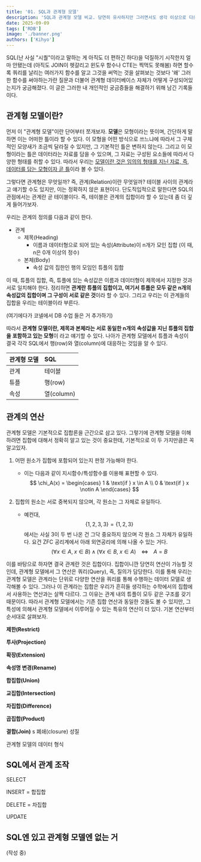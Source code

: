 ```yaml
---
title: '01. SQL과 관계형 모델'
description: 'SQL과 관계형 모델 비교. 당연히 유사하지만 그러면서도 생각 이상으로 다르다.'
date: 2025-09-09
tags: ['RDB']
image: './banner.png'
authors: ['Kihyo']
---
```


SQL(난 사실 "시퀄"이라고 말하는 게 아직도 더 편하긴 하다)을 덕질하기 시작한지 얼마 안됐는데 (아직도 JOIN이 헷갈리고 윈도우 함수나 CTE는 찍먹도 못해봄) 하면 할수록
쿼리를 날리는 여러가지 함수를 알고 그것을 써먹는 것을 살펴보는 것보다 '왜' 그러한 함수를 써야하는가란 질문과 더불어 관계형 데이터베이스 자체가 어떻게 구성되어있는지가 궁금해졌다. 이 글은 그러한
내 개인적인 궁금증들을 해결하기 위해 남긴 기록들이다.

## 관계형 모델이란?

먼저 이 "관계형 모델"이란 단어부터 쪼개보자. **모델**은 모형이라는 뜻이며, 간단하게 말하면 이는 어떠한 틀이라 할 수 있다. 이 모형을 어떤 방식으로 쓰느냐에 따라서 그 구체적인 모양새가 조금씩 달라질 수 있지만,
그 기본적인 틀은 변하지 않는다. 그리고 이 모형이라는 틀은 데이터라는 자료를 담을 수 있으며, 그 자료는 구성된 요소들에 따라서 다양한 형태를 취할 수 있다. 따라서 우리는 <u>모델이란 것은 임의의 형태를 지닌
자료, 즉, 데이터를 담는 모형이자 곧 틀</u>이라 볼 수 있다.

그렇다면 관계형은 무엇일까? 즉, 관계(Relation)이란 무엇일까? 테이블 사이의 관계라고 얘기할 수도 있지만, 이는 정확하지 않은 표현이다. 단도직입적으로 말한다면 SQL의 관점에서는 관계란 곧 테이블이다. 즉, 테이블은 관계의 집합이라 할 수 있는데 좀 더 깊게 들어가보자.

우리는 관계의 정의를 다음과 같이 한다.

* 관계 
  * 제목(Heading)
    * 이름과 데이터형으로 되어 있는 속성(Attribute)이 n개가 모인 집합 (이 때, n은 0개 이상의 정수)
  * 본체(Body)
    * 속성 값의 집한인 행의 모임인 튜플의 집합

이 때, 튜플의 집합, 즉, 튜플에 있는 속성값은 이름과 데이터형이 제목에서 지정한 것과 서로 일치해야 한다. 정리하면 **관계란 튜플의 집합이고, 여기서 튜플은 모두 같은 n개의 속성값의 집합이며 그 구성이 서로 같은 것**이라 할 수 있다.
그리고 우리는 이 관계들의 집합을 우리는 테이블이라 부른다. 

(여기에다가 코넬에서 DB 수업 들은 거 추가하기)

<LoadImages 
  filename="relation_example.png" 
  alt="relation_example"
/>

따라서 **관계형 모델이란, 제목과 본체라는 서로 동일한 n개의 속성값을 지닌 튜플의 집합을 포함하고 있는 모형**이  라고 얘기할 수 있다. 
나아가 관계형 모델에서 튜플과 속성이 결국 각각 SQL에서 행(row)와 열(column)에 대응하는 것임을 알 수 있다.

| 관계형 모델   | SQL
| :--------- | :---
| 관계        | 테이블
| 튜플        | 행(row)
| 속성        | 열(column)

## 관계의 연산

관계형 모델은 기본적으로 집합론을 근간으로 삼고 있다. 그렇기에 관계형 모델을 이해하려면 집합에 대해서 정확히 알고 있는 것이 중요한데, 기본적으로 이 두 가지만큼은 꼭 알고있자.

1. 어떤 원소가 집합에 포함되어 있는지 판정 가능해야 한다. 
    * 이는 다음과 같이 지시함수/특성함수를 이용해 표현할 수 있다. 
$$
\chi_A(x) =
\begin{cases}
1 & \text{if } x \in A \\
0 & \text{if } x \notin A
\end{cases}
$$

2. 집합의 원소는 서로 중복되지 않으며, 각 원소는 그 자체로 유일하다.
    * 예컨대, $$\{1, 2, 3, 3\} = \{1, 2, 3\}$$에서는 사실 3이 두 번 나온 건 그닥 중요하지 않으며 각 원소 그 자체가 유일하다. 요건 ZFC 공리계에서 아래 외연공리에 의해 나올 수 있는 거다.
$$
(\forall x \in A, \; x \in B) \;\land\; (\forall x \in B, \; x \in A) 
\;\;\;\;\Leftrightarrow\;\;\;\; A = B
$$

이를 바탕으로 하자면 결국 관계란 것은 집합이다. 집합이니깐 당연히 연산이 가능할 것인데, 관계형 모델에서 그 연산은 쿼리(Query), 즉, 질의가 담당한다. 이를 통해 우리는 관계형 모델은 관계라는 단위로 다양한 연산을 쿼리를 통해 수행하는 데이터 모델로 생각해볼 수 있다.
그러나 이 관계라는 집합은 우리가 흔히들 생각하는 수학에서의 집합에서 사용하는 연산과는 살짝 다르다. 그 이유는 관계 내의 튜플이 모두 같은 구조를 갖기 때문이다. 따라서 관계형 모델에서는 기존 집합 연산과 동일한 것들도 볼 수 있지만, 그 특성에 의해서 관계형 모델에서 이루어질 수 있는 특유의 연산이 더 있다.
기본 연산부터 순서대로 살펴보자.

**제한(Restrict)**

**투사(Projection)**

**확장(Extension)**

**속성명 변경(Rename)**

**합집합(Union)**

**교집합(Intersection)**

**차집합(Difference)**

**곱집합(Product)**

**결합(Join)**
s
폐쇄(closure) 성질

관계형 모델의 데이터 형식

## SQL에서 관계 조작

SELECT

INSERT = 합집합

DELETE = 차집합

UPDATE

## SQL엔 있고 관계형 모델엔 없는 거

(작성 중)